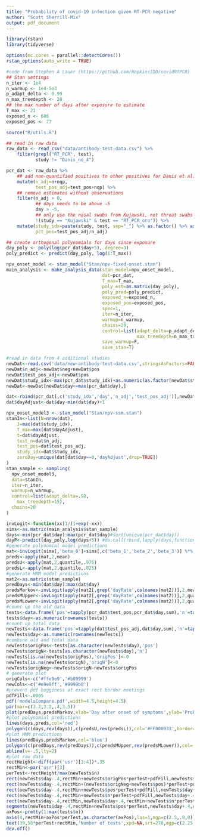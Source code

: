 ```yaml
---
title: "Probability of covid-19 infection given RT-PCR negative"
author: "Scott Sherrill-Mix"
output: pdf_document
---
```


```r
library(rstan)
library(tidyverse)

options(mc.cores = parallel::detectCores())
rstan_options(auto_write = TRUE)
```

```r
#code from Stephen A Lauer (https://github.com/HopkinsIDD/covidRTPCR)
## Stan settings
n_iter <- 1e4
n_warmup <- 1e4-5e3
p_adapt_delta <- 0.99
n_max_treedepth <- 20
## the max number of days after exposure to estimate
T_max <- 21
exposed_n <- 686
exposed_pos <- 77

source("R/utils.R")

## read in raw data
raw_data <- read_csv("data/antibody-test-data.csv") %>% 
    filter(grepl("RT_PCR", test),
           study != "Danis_no_4")

pcr_dat <- raw_data %>% 
    ## add non-quantified positives to other positives for Danis et al.
    mutate(n_adj=n+nqp,
           test_pos_adj=test_pos+nqp) %>% 
    ## remove estimates without observations
    filter(n_adj > 0,
           ## days needs to be above -5
           day > -5,
           ## only use the nasal swabs from Kujawski, not throat swabs
           !(study == "Kujawski" & test == "RT_PCR_oro")) %>% 
    mutate(study_idx=paste(study, test, sep="_") %>% as.factor() %>% as.numeric(),
           pct_pos=test_pos_adj/n_adj)

## create orthogonal polynomials for days since exposure
day_poly <- poly(log(pcr_dat$day+5), degree=3)
poly_predict <- predict(day_poly, log(1:T_max))

npv_onset_model <- stan_model("Stan/npv-fixed-onset.stan")
main_analysis <- make_analysis_data(stan_model=npv_onset_model,
                                    dat=pcr_dat,
                                    T_max=T_max,
                                    poly_est=as.matrix(day_poly),
                                    poly_pred=poly_predict,
                                    exposed_n=exposed_n,
                                    exposed_pos=exposed_pos,
                                    spec=1,
                                    iter=n_iter,
                                    warmup=n_warmup,
                                    chains=20,
                                    control=list(adapt_delta=p_adapt_delta,
                                                 max_treedepth=n_max_treedepth),
                                    save_warmup=F,
                                    save_stan=T)

```

```r
#read in data from 4 additional studies
newDat<-read.csv('data/new-antibody-test-data.csv',stringsAsFactors=FALSE)
newDat$n_adj<-newDat$neg+newDat$pos
newDat$test_pos_adj<-newDat$pos
newDat$study_idx<-max(pcr_dat$study_idx)+as.numeric(as.factor(newDat$study))
newDat<-newDat[newDat$day<=max(pcr_dat$day),]

dat<-rbind(pcr_dat[,c('study_idx','day','n_adj','test_pos_adj')],newDat[,c('study_idx','day','n_adj','test_pos_adj')])
dat$dayAdjust<-dat$day-min(dat$day)+1

npv_onset_model3 <- stan_model("Stan/npv-ssm.stan")
stanIn<-list(N=nrow(dat),
    J=max(dat$study_idx),
    T_max=max(dat$dayAdjust),
    t=dat$dayAdjust,
    test_n=dat$n_adj,
    test_pos=dat$test_pos_adj,
    study_idx=dat$study_idx,
    zeroDay=unique(dat[dat$day==0,'dayAdjust',drop=TRUE])
)
stan_sample <- sampling(
  npv_onset_model3,
  data=stanIn,
  iter=n_iter,
  warmup=n_warmup,
  control=list(adapt_delta=.98,
    max_treedepth=15),
  chains=20
)

invLogit<-function(xx)1/(1+exp(-xx))
sims<-as.matrix(main_analysis$stan_sample)
days<-min(pcr_dat$day):max(pcr_dat$day)#sort(unique(pcr_dat$day))
dayP<-predict(day_poly,log(days+5)) #do.call(rbind,lapply(days,function(xx)day_poly[which(pcr_dat$day==xx)[1],]))
#generate polynomial model predictions
mat<-invLogit(sims[,'beta_0']+sims[,c('beta_1','beta_2','beta_3')] %*% t(dayP[,1:3]))
preds<-apply(mat,2,mean)
predsU<-apply(mat,2,quantile,.975)
predsL<-apply(mat,2,quantile,.025)
#generate HMM model predictions
mat2<-as.matrix(stan_sample)
predDays<-min(dat$day):max(dat$day)
predsMarkov<-invLogit(apply(mat2[,grep('dayRate',colnames(mat2))],2,mean))
predsMUpper<-invLogit(apply(mat2[,grep('dayRate',colnames(mat2))],2,quantile,.975))
predsMLower<-invLogit(apply(mat2[,grep('dayRate',colnames(mat2))],2,quantile,.025))
#count up the old data
tests<-data.frame('pos'=tapply(pcr_dat$test_pos,pcr_dat$day,sum),'n'=tapply(pcr_dat$n,pcr_dat$day,sum))
tests$day<-as.numeric(rownames(tests))
#count up total data
newTests<-data.frame('pos'=tapply(dat$test_pos_adj,dat$day,sum),'n'=tapply(dat$n_adj,dat$day,sum))
newTests$day<-as.numeric(rownames(newTests))
#combine old and total data
newTests$origPos<-tests[as.character(newTests$day),'pos']
newTests$origN<-tests[as.character(newTests$day),'n']
newTests[is.na(newTests$origPos),'origPos']<-0
newTests[is.na(newTests$origN),'origN']<-0
newTests$origNeg<-newTests$origN-newTests$origPos
# generate plot
origCols<-c('#ffe9e9','#b89999')
newCols<-c('#e9e9ff','#9999b8')
#prevent pdf bugginess at exact rect border meetings
pdfFill<-.0005
pdf('modelsCompare.pdf',width=4.5,height=4.5)
par(mar=c(3.2,3.2,.4,3.5))
plot(predDays,predsMarkov,xlab='Day after onset of symptoms',ylab='Probability of detection',ylim=c(0,1),type='n',yaxs='i',las=1,mgp=c(2.25,.8,0),xlim=c(-9,30))
#plot polynomial predictions
lines(days,preds,col='red')
polygon(c(days,rev(days)),c(predsU,rev(predsL)),col='#FF000033',border=NA)
#plot HMM predictions
lines(predDays,predsMarkov,col='blue')
polygon(c(predDays,rev(predDays)),c(predsMUpper,rev(predsMLower)),col='#0000FF33',border=NA)
abline(v=-.5,lty=2)
#plot raw data
rectHeight<-diff(par('usr')[3:4])*.35
rectMin<-par('usr')[3]
perTest<-rectHeight/max(newTests$n)
rect(newTests$day-.4,rectMin+newTests$origPos*perTest+pdfFill,newTests$day+.4,rectMin,col=origCols[2],border=NA)
rect(newTests$day-.4,rectMin+(newTests$origNeg+newTests$pos)*perTest+pdfFill,newTests$day+.4,rectMin+newTests$pos*perTest,col=origCols[1],border=NA)
rect(newTests$day-.4,rectMin+newTests$pos*perTest+pdfFill,newTests$day+.4,rectMin+newTests$origPos*perTest,col=newCols[2],border=NA)
rect(newTests$day-.4,rectMin+newTests$n*perTest+pdfFill,newTests$day+.4,rectMin+(newTests$origNeg+newTests$pos)*perTest,col=newCols[1],border=NA)
rect(newTests$day-.4,rectMin,newTests$day+.4,rectMin+newTests$n*perTest,col=NA,border='#00000088')
segments(newTests$day-.4,rectMin+newTests$pos*perTest,newTests$day+.4,rectMin+newTests$pos*perTest,col='#00000088',lwd=.5)
axPos<-pretty(1:max(tests$n))
axis(4,rectMin+axPos*perTest,as.character(axPos),las=1,mgp=c(2.5,.8,0))
text(39,50*perTest+rectMin,'Number of tests',xpd=NA,srt=270,mgp=c(2.25,.8,0))
dev.off()

```




